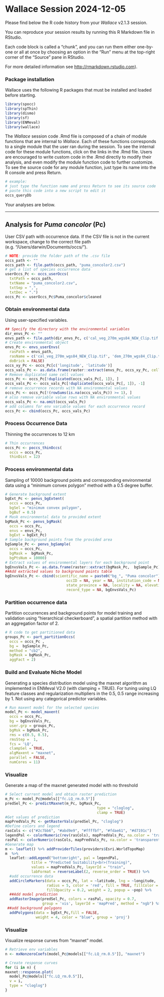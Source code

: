 Wallace Session 2024-12-05
================

Please find below the R code history from your *Wallace* v2.1.3 session.

You can reproduce your session results by running this R Markdown file
in RStudio.

Each code block is called a “chunk”, and you can run them either
one-by-one or all at once by choosing an option in the “Run” menu at the
top-right corner of the “Source” pane in RStudio.

For more detailed information see <http://rmarkdown.rstudio.com>).

### Package installation

Wallace uses the following R packages that must be installed and loaded
before starting.

```{r}
library(spocc)
library(spThin)
library(dismo)
library(sf)
library(ENMeval)
library(wallace)
```

The *Wallace* session code .Rmd file is composed of a chain of module
functions that are internal to *Wallace*. Each of these functions
corresponds to a single module that the user ran during the session. To
see the internal code for these module functions, click on the links in
the .Rmd file. Users are encouraged to write custom code in the .Rmd
directly to modify their analysis, and even modify the module function
code to further customize. To see the source code for any module
function, just type its name into the R console and press Return.

```{r}
# example:
# just type the function name and press Return to see its source code
# paste this code into a new script to edit it
occs_queryDb
```

Your analyses are below.

------------------------------------------------------------------------

## Analysis for *Puma concolor* (Pc)

User CSV path with occurrence data. If the CSV file is not in the
current workspace, change to the correct file path
(e.g. “/Users/darwin/Documents/occs/”).

```{r}
# NOTE: provide the folder path of the .csv file
occs_path <- ""
occs_path <- file.path(occs_path, "puma_concolor2.csv")
# get a list of species occurrence data
userOccs_Pc <- occs_userOccs(
  txtPath = occs_path, 
  txtName = "puma_concolor2.csv", 
  txtSep = ",", 
  txtDec = ".")
occs_Pc <- userOccs_Pc$Puma_concolor$cleaned
```

### Obtain environmental data

Using user-specified variables.

```{r}
## Specify the directory with the environmental variables
dir_envs_Pc <- ""
envs_path <- file.path(dir_envs_Pc, c('cal_veg_270m_wgs84_NEW_Clip.tif', 'dem_270m_wgs84_Clip.tif', 'distance_water_270m_wgs84_Clip.tif', 'mean_ppt_270m_wgs84_Clip.tif', 'mean_temp_270m_wgs84_Clip.tif', 'season_ppt_270m_wgs84_Clip.tif', 'season_temp_270m_wgs84_Clip.tif'))
# Create environmental object 
envs_Pc <- envs_userEnvs(
  rasPath = envs_path,
  rasName = c('cal_veg_270m_wgs84_NEW_Clip.tif', 'dem_270m_wgs84_Clip.tif', 'distance_water_270m_wgs84_Clip.tif', 'mean_ppt_270m_wgs84_Clip.tif', 'mean_temp_270m_wgs84_Clip.tif', 'season_ppt_270m_wgs84_Clip.tif', 'season_temp_270m_wgs84_Clip.tif'),
  doBrick = FALSE)
occs_xy_Pc <- occs_Pc[c('longitude', 'latitude')]
occs_vals_Pc <- as.data.frame(raster::extract(envs_Pc, occs_xy_Pc, cellnumbers = TRUE))
# Remove duplicated same cell values
occs_Pc <- occs_Pc[!duplicated(occs_vals_Pc[, 1]), ]
occs_vals_Pc <- occs_vals_Pc[!duplicated(occs_vals_Pc[, 1]), -1]
# remove occurrence records with NA environmental values
occs_Pc <- occs_Pc[!(rowSums(is.na(occs_vals_Pc)) >= 1), ]
# also remove variable value rows with NA environmental values
occs_vals_Pc <- na.omit(occs_vals_Pc)
# add columns for env variable values for each occurrence record
occs_Pc <- cbind(occs_Pc, occs_vals_Pc)
```

### Process Occurrence Data

Thinning the occurrences to 12 km

```{r}
# Thin occurrences 
occs_Pc <- poccs_thinOccs(
  occs = occs_Pc, 
  thinDist = 12)
```

### Process environmental data

Sampling of 10000 background points and corresponding environmental data
using a “minimum convex polygon” method with a 0.5 degree buffer.

```{r}
# Generate background extent 
bgExt_Pc <- penvs_bgExtent(
  occs = occs_Pc,
  bgSel = "minimum convex polygon",
  bgBuf = 0.5)
# Mask environmental data to provided extent
bgMask_Pc <- penvs_bgMask(
  occs = occs_Pc,
  envs = envs_Pc,
  bgExt = bgExt_Pc)
# Sample background points from the provided area
bgSample_Pc <- penvs_bgSample(
  occs = occs_Pc,
  bgMask =  bgMask_Pc,
  bgPtsNum = 10000)
# Extract values of environmental layers for each background point
bgEnvsVals_Pc <- as.data.frame(raster::extract(bgMask_Pc,  bgSample_Pc))
##Add extracted values to background points table
bgEnvsVals_Pc <- cbind(scientific_name = paste0("bg_", "Puma concolor"), bgSample_Pc,
                            occID = NA, year = NA, institution_code = NA, country = NA,
                            state_province = NA, locality = NA, elevation = NA,
                            record_type = NA, bgEnvsVals_Pc)
```

### Partition occurrence data

Partition occurrences and background points for model training and
validation using “hierarchical checkerboard”, a spatial partition method
with an aggregation factor of 2.

```{r}
# R code to get partitioned data
groups_Pc <- part_partitionOccs(
  occs = occs_Pc ,
  bg =  bgSample_Pc, 
  method = "cb2",
  bgMask = bgMask_Pc,
  aggFact = 2) 
```

### Build and Evaluate Niche Model

Generating a species distribution model using the maxnet algorithm as
implemented in ENMeval V2.0 (with clamping = TRUE). For tuning using LQ
feature classes and regularization multipliers in the 0.5, 0.5 range
increasing by 1. Not using any categorical predictor variables.

```{r}
# Run maxent model for the selected species
model_Pc <- model_maxent(
  occs = occs_Pc,
  bg = bgEnvsVals_Pc,
  user.grp = groups_Pc, 
  bgMsk = bgMask_Pc,
  rms = c(0.5, 0.5), 
  rmsStep =  1,
  fcs = 'LQ',
  clampSel = TRUE,
  algMaxent = "maxnet",
  parallel = FALSE,
  numCores = 11)
```

### Visualize

Generate a map of the maxnet generated model with no threshold

```{r}
# Select current model and obtain raster prediction
m_Pc <- model_Pc@models[["fc.LQ_rm.0.5"]]
predSel_Pc <- predictMaxnet(m_Pc, bgMask_Pc,
                                          type = "cloglog", 
                                          clamp = TRUE)
#Get values of prediction
mapPredVals_Pc <- getRasterVals(predSel_Pc, "cloglog")
#Define colors and legend  
rasCols <- c("#2c7bb6", "#abd9e9", "#ffffbf", "#fdae61", "#d7191c")
legendPal <- colorNumeric(rev(rasCols), mapPredVals_Pc, na.color = 'transparent')
rasPal <- colorNumeric(rasCols, mapPredVals_Pc, na.color = 'transparent')
#Generate map
m <- leaflet() %>% addProviderTiles(providers$Esri.WorldTopoMap) 
m  %>%
  leaflet::addLegend("bottomright", pal = legendPal,
            title = "Predicted Suitability<br>(Training)",
            values = mapPredVals_Pc, layerId = "train",
            labFormat = reverseLabel(2, reverse_order = TRUE)) %>% 
  #add occurrence data
  addCircleMarkers(data = occs_Pc, lat = ~latitude, lng = ~longitude,
                   radius = 5, color = 'red', fill = TRUE, fillColor = "red",
                   fillOpacity = 0.2, weight = 2, popup = ~pop) %>% 
  ##Add model prediction
  addRasterImage(predSel_Pc, colors = rasPal, opacity = 0.7,
                 group = 'vis', layerId = 'mapPred', method = "ngb") %>%
 ##add background polygons
  addPolygons(data = bgExt_Pc,fill = FALSE,
              weight = 4, color = "blue", group = 'proj')
```

### Visualize

Visualize response curves from “maxnet” model.

```{r}
# Retrieve env variables
n <- mxNonzeroCoefs(model_Pc@models[["fc.LQ_rm.0.5"]], "maxnet")

# Create response curves
for (i in n) {
maxnet::response.plot(
  model_Pc@models[["fc.LQ_rm.0.5"]],
  v = i,
  type = "cloglog")
}
```
